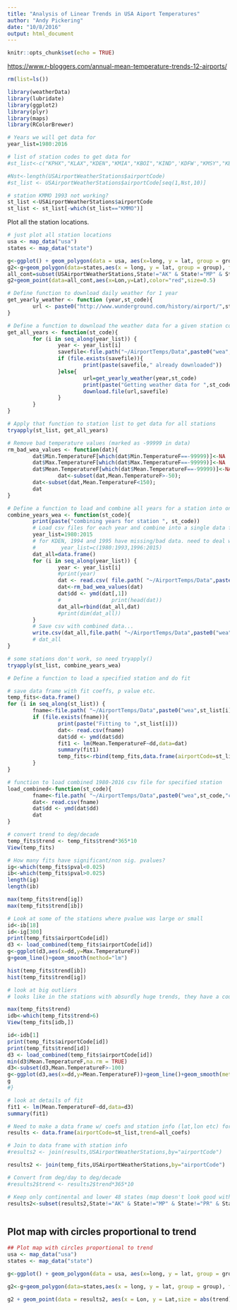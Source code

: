 ```yaml
---
title: "Analysis of Linear Trends in USA Aiport Temperatures"
author: "Andy Pickering"
date: "10/8/2016"
output: html_document
---
```


```r
knitr::opts_chunk$set(echo = TRUE)
```


<https://www.r-bloggers.com/annual-mean-temperature-trends-12-airports/>

```r
rm(list=ls())

library(weatherData)
library(lubridate)
library(ggplot2)
library(plyr)
library(maps)
library(RColorBrewer)
```
```r
# Years we will get data for
year_list=1980:2016

# list of station codes to get data for
#st_list<-c("KPHX","KLAX","KDEN","KMIA","KBOI","KIND",'KDFW',"KMSY","KBOS")

#Nst<-length(USAirportWeatherStations$airportCode)
#st_list <- USAirportWeatherStations$airportCode[seq(1,Nst,10)]

# station KMMO 1993 not working?
st_list <-USAirportWeatherStations$airportCode
st_list <- st_list[-which(st_list=="KMMO")]
```

Plot all the station locations.
```r
# just plot all station locations
usa <- map_data("usa")
states <- map_data("state")

g<-ggplot() + geom_polygon(data = usa, aes(x=long, y = lat, group = group), fill=NA, color="red") + coord_fixed(1.3) 
g2<-g+geom_polygon(data=states,aes(x = long, y = lat, group = group), fill="slategray",color = "white") + guides(fill=FALSE)  # do this to leave off the color legend
all_cont=subset(USAirportWeatherStations,State!="AK" & State!="MP" & State!="PR" & State!="HI" & State!="VI" & State!="GU")
g2+geom_point(data=all_cont,aes(x=Lon,y=Lat),color="red",size=0.5)
```



```r
# Define function to download daily weather for 1 year
get_yearly_weather <- function (year,st_code){
        url <- paste0("http://www.wunderground.com/history/airport/",st_code,"/",year,"/1/1/CustomHistory.html?dayend=31&monthend=12&yearend=",year,"&req_city=NA&req_state=NA&req_statename=NA&format=1")
}

# Define a function to download the weather data for a given station code
get_all_years <- function(st_code){
        for (i in seq_along(year_list)) {
                year <- year_list[i]
                savefile<-file.path("~/AirportTemps/Data",paste0("wea",st_code,year,".csv"))
                if (file.exists(savefile)){
                        print(paste(savefile," already downloaded"))
                }else{
                        url=get_yearly_weather(year,st_code)
                        print(paste("Getting weather data for ",st_code," for year ",year))
                        download.file(url,savefile)
                }
        }
}

# Apply that function to station list to get data for all stations
tryapply(st_list, get_all_years)

```

```r
# Remove bad temperature values (marked as -99999 in data)
rm_bad_wea_values <- function(dat){
        dat$Min.TemperatureF[which(dat$Min.TemperatureF==-99999)]<-NA
        dat$Max.TemperatureF[which(dat$Max.TemperatureF==-99999)]<-NA
        dat$Mean.TemperatureF[which(dat$Mean.TemperatureF==-99999)]<-NA
                dat<-subset(dat,Mean.TemperatureF>-50);
        dat<-subset(dat,Mean.TemperatureF<150);
        dat
}

# Define a function to load and combine all years for a station into one dataframe
combine_years_wea <- function(st_code){
        print(paste("combining years for station ", st_code))
        # Load csv files for each year and combine into a single data frame
        year_list=1980:2015
        # for KDEN, 1994 and 1995 have missing/bad data. need to deal with this
        #        year_list=c(1980:1993,1996:2015)
        dat_all=data.frame()
        for (i in seq_along(year_list)) {
                year <- year_list[i]
                #print(year)
                dat <- read.csv( file.path( "~/AirportTemps/Data",paste0("wea",st_code,year,".csv")))
                dat<-rm_bad_wea_values(dat)
                dat$dd <- ymd(dat[,1])
                #                print(head(dat))
                dat_all=rbind(dat_all,dat)
                #print(dim(dat_all))
        }
        # Save csv with combined data...
        write.csv(dat_all,file.path( "~/AirportTemps/Data",paste0("wea",st_code,"combined.csv")))
        # dat_all
}

# some stations don't work, so need tryapply()
tryapply(st_list, combine_years_wea)
```

```r
# Define a function to load a specified station and do fit

# save data frame with fit coeffs, p value etc.
temp_fits<-data.frame()
for (i in seq_along(st_list)) {
        fname<-file.path( "~/AirportTemps/Data",paste0("wea",st_list[i],"combined.csv"))
        if (file.exists(fname)){
                print(paste("Fitting to ",st_list[i]))
                dat<- read.csv(fname)
                dat$dd <- ymd(dat$dd)
                fit1 <- lm(Mean.TemperatureF~dd,data=dat)
                summary(fit1)
                temp_fits<-rbind(temp_fits,data.frame(airportCode=st_list[i],trend=fit1$coefficients[2],pval=summary(fit1)$coefficients[2,4]))
        }
}

```


```r
# function to load combined 1980-2016 csv file for specified station
load_combined<-function(st_code){
        fname<-file.path( "~/AirportTemps/Data",paste0("wea",st_code,"combined.csv"))
        dat<- read.csv(fname)
        dat$dd <- ymd(dat$dd)
        dat
}
```

```r
# convert trend to deg/decade
temp_fits$trend <- temp_fits$trend*365*10
View(temp_fits)

# How many fits have significant/non sig. pvalues?
ig<-which(temp_fits$pval<0.025)
ib<-which(temp_fits$pval>0.025)
length(ig)
length(ib)

max(temp_fits$trend[ig])
max(temp_fits$trend[ib])

# Look at some of the stations where pvalue was large or small
id<-ib[18]
id<-ig[300]
print(temp_fits$airportCode[id])
d3 <- load_combined(temp_fits$airportCode[id])
g<-ggplot(d3,aes(x=dd,y=Max.TemperatureF))
g+geom_line()+geom_smooth(method="lm")

hist(temp_fits$trend[ib])
hist(temp_fits$trend[ig])

# look at big outliers
# looks like in the stations with absurdly huge trends, they have a couple of very small values

max(temp_fits$trend)
idb<-which(temp_fits$trend>6)
View(temp_fits[idb,])

id<-idb[1]
print(temp_fits$airportCode[id])
print(temp_fits$trend[id])
d3 <- load_combined(temp_fits$airportCode[id])
min(d3$Mean.TemperatureF,na.rm = TRUE)
d3<-subset(d3,Mean.TemperatureF>-100)
g<-ggplot(d3,aes(x=dd,y=Mean.TemperatureF))+geom_line()+geom_smooth(method="lm")
g
#}

# look at details of fit
fit1 <- lm(Mean.TemperatureF~dd,data=d3)
summary(fit1)

# Need to make a data frame w/ coefs and station info (lat,lon etc) for plotting
results <- data.frame(airportCode=st_list,trend=all_coefs)

# Join to data frame with station info
#results2 <- join(results,USAirportWeatherStations,by="airportCode")

results2 <- join(temp_fits,USAirportWeatherStations,by="airportCode")

# Convert from deg/day to deg/decade
#results2$trend <- results2$trend*365*10

# Keep only continental and lower 48 states (map doesn't look good with others)
results2<-subset(results2,State!="AK" & State!="MP" & State!="PR" & State!="HI" & abs(trend)<10)



```

## Plot map with circles proportional to trend

```r

## Plot map with circles proportional to trend
usa <- map_data("usa")
states <- map_data("state")

g<-ggplot() + geom_polygon(data = usa, aes(x=long, y = lat, group = group), fill=NA, color="red") + coord_fixed(1.3) 

g2<-g+geom_polygon(data=states,aes(x = long, y = lat, group = group), fill="slategray",color = "white") + guides(fill=FALSE)  # do this to leave off the color legend

g2 + geom_point(data = results2, aes(x = Lon, y = Lat,size = abs(trend),color=trend)) + scale_color_gradient2(midpoint=0, low="blue", mid="white",high="red", space ="Lab" ,limits=c(-3,3)) +ggtitle("Linear trend [deg/decade] in mean temp., 1980-2016") + labs(x="Longitude",y="Latitude")

```